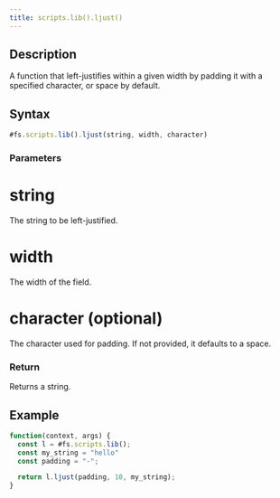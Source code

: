 ```yaml
---
title: scripts.lib().ljust()
---
```


## Description

A function that left-justifies within a given width by padding it with a specified character, or space by default.

## Syntax

```js
#fs.scripts.lib().ljust(string, width, character)
```

### Parameters

# string

The string to be left-justified.

# width

The width of the field.

# character (optional)

The character used for padding. If not provided, it defaults to a space.

### Return

Returns a string.

## Example

```js
function(context, args) {
  const l = #fs.scripts.lib();
  const my_string = "hello"
  const padding = "-";

  return l.ljust(padding, 10, my_string);
}
```
